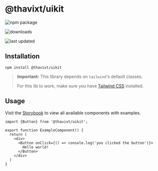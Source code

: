 # @thavixt/uikit

![npm package](https://img.shields.io/npm/v/@thavixt/uikit)

![downloads](https://img.shields.io/npm/dm/@thavixt/uikit)

![last updated](https://img.shields.io/npm/last-update/@thavixt/uikit)
 
## Installation

```shell
npm install @thavixt/uikit
```

> **Important:** This library depends on `tailwind`'s default classes.
>
> For this lib to work, make sure you have [Tailwind CSS](https://tailwindcss.com/) installed.

## Usage

Visit the [Storybook](https://thavixt-uikit.komlosidev.net/) to view all available components with examples.

```tsx
import {Button} from '@thavixt/uikit';

export function ExampleComponent() {
  return (
    <div>
      <Button onClick={() => console.log('you clicked the button')}>
        Hello world!
      </Button>
    </div>
  )
}
```